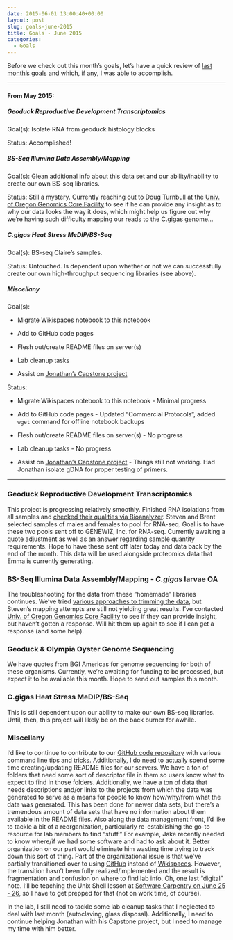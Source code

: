 ```yaml
---
date: 2015-06-01 13:00:40+00:00
layout: post
slug: goals-june-2015
title: Goals - June 2015
categories:
  - Goals
---
```


Before we check out this month's goals, let's have a quick review of [last month's goals](https://robertslab.github.io/sams-notebook/2015/05/01/goals-may-2015.html) and which, if any, I was able to accomplish.



* * *





#### From May 2015:





##### Geoduck Reproductive Development Transcriptomics



Goal(s): Isolate RNA from geoduck histology blocks

Status: Accomplished!



##### BS-Seq Illumina Data Assembly/Mapping



Goal(s): Glean additional info about this data set and our ability/inability to create our own BS-seq libraries.

Status: Still a mystery. Currently reaching out to Doug Turnbull at the [Univ. of Oregon Genomics Core Facility](https://gcf.uoregon.edu/) to see if he can provide any insight as to why our data looks the way it does, which might help us figure out why we're having such difficulty mapping our reads to the C.gigas genome...



##### C.gigas Heat Stress MeDIP/BS-Seq



Goal(s): BS-seq Claire's samples.

Status: Untouched. Is dependent upon whether or not we can successfully create our own high-throughput sequencing libraries (see above).



##### Miscellany



Goal(s):




    
  * Migrate Wikispaces notebook to this notebook

    
  * Add to GitHub code pages

    
  * Flesh out/create README files on server(s)

    
  * Lab cleanup tasks

    
  * Assist on [Jonathan's Capstone project](https://genefish.wikispaces.com/Jonathan%27s+Notebook)



Status:


    
  * Migrate Wikispaces notebook to this notebook - Minimal progress

    
  * Add to GitHub code pages - Updated "Commercial Protocols", added `wget` command for offline notebook backups

    
  * Flesh out/create README files on server(s) - No progress

    
  * Lab cleanup tasks - No progress

    
  * Assist on [Jonathan's Capstone project](https://genefish.wikispaces.com/Jonathan%27s+Notebook) - Things still not working. Had Jonathan isolate gDNA for proper testing of primers.





* * *







### Geoduck Reproductive Development Transcriptomics



This project is progressing relatively smoothly. Finished RNA isolations from all samples and [checked their qualities via Bioanalyzer](https://robertslab.github.io/sams-notebook/2015/05/28/bioanalyzer-geoduck-gonad-rna-quality-assessment.html). Steven and Brent selected samples of males and females to pool for RNA-seq. Goal is to have these two pools sent off to GENEWIZ, Inc. for RNA-seq. Currently awaiting a quote adjustment as well as an answer regarding sample quantity requirements. Hope to have these sent off later today and data back by the end of the month. This data will be used alongside proteomics data that Emma is currently generating.



### BS-Seq Illumina Data Assembly/Mapping - _C.gigas_ larvae OA



The troubleshooting for the data from these "homemade" libraries continues. We've tried [various approaches to trimming the data](tag/trimmomatic.html), but Steven's mapping attempts are still not yielding great results. I've contacted [Univ. of Oregon Genomics Core Facility](https://gcf.uoregon.edu/) to see if they can provide insight, but haven't gotten a response. Will hit them up again to see if I can get a response (and some help).



### Geoduck & Olympia Oyster Genome Sequencing



We have quotes from BGI Americas for genome sequencing for both of these organisms. Currently, we're awaiting for funding to be processed, but expect it to be available this month. Hope to send out samples this month.



### C.gigas Heat Stress MeDIP/BS-Seq



This is still dependent upon our ability to make our own BS-seq libraries. Until, then, this project will likely be on the back burner for awhile.



### Miscellany



I'd like to continue to contribute to our [GitHub code repository](https://github.com/sr320/LabDocs/tree/master/code) with various command line tips and tricks. Additionally, I do need to actually spend some time creating/updating README files for our servers. We have a ton of folders that need some sort of descriptor file in them so users know what to expect to find in those folders. Additionally, we have a ton of data that needs descriptions and/or links to the projects from which the data was generated to serve as a means for people to know how/why/from what the data was generated. This has been done for newer data sets, but there's a tremendous amount of data sets that have no information about them available in the README files. Also along the data management front, I'd like to tackle a bit of a reorganization, particularly re-establishing the go-to resource for lab members to find "stuff." For example, Jake recently needed to know where/if we had some software and had to ask about it. Better organization on our part would eliminate him wasting time trying to track down this sort of thing. Part of the organizational issue is that we've partially transitioned over to using [GitHub](https://github.com/sr320/LabDocs) instead of [Wikispaces](http://genefish.wikispaces.com/). However, the transition hasn't been fully realized/implemented and the result is fragmentation and confusion on where to find lab info. Oh, one last "digital" note. I'll be teaching the Unix Shell lesson at [Software Carpentry on June 25 - 26](http://suparee.github.io/2015-06-25-uw/), so I have to get prepped for that (not on work time, of course).

In the lab, I still need to tackle some lab cleanup tasks that I neglected to deal with last month (autoclaving, glass disposal). Additionally, I need to continue helping Jonathan with his Capstone project, but I need to manage my time with him better.






